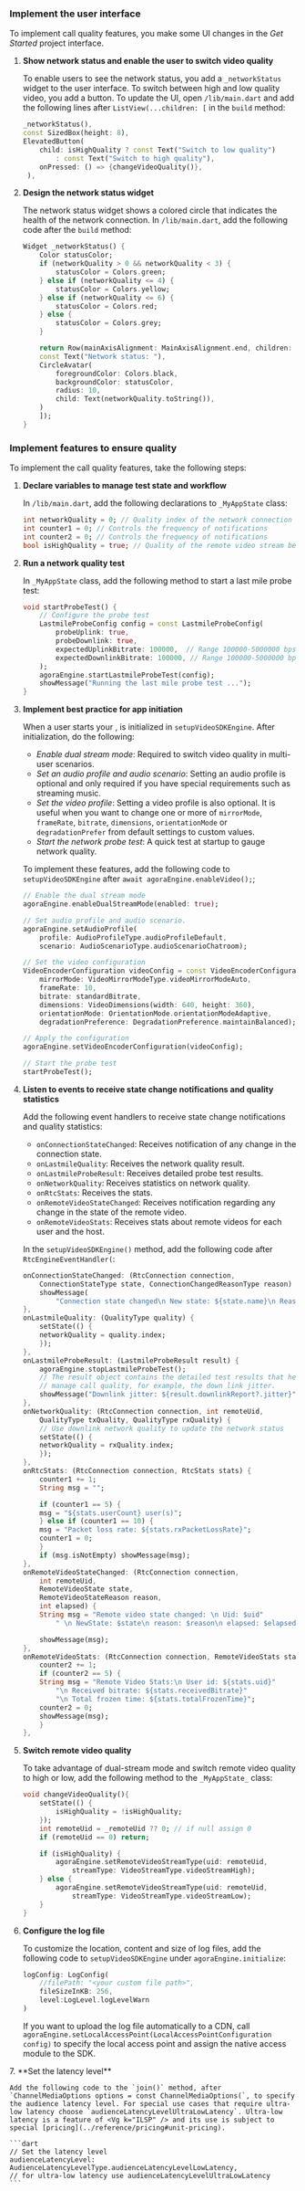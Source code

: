 <PlatformWrapper platform="flutter">

### Implement the user interface

To implement call quality features, you make some UI changes in the _Get Started_ project interface.

1. **Show network status and enable the user to switch video quality**

    To enable <Vpl k="CLIENT" /> users to see the network status, you add a `_networkStatus` widget to the user interface. To switch between high and low quality video, you add a button. To update the UI, open `/lib/main.dart` and add the following lines after `ListView(...children: [` in the `build` method:

    ```dart
    _networkStatus(),
    const SizedBox(height: 8),
    ElevatedButton(
        child: isHighQuality ? const Text("Switch to low quality")
            : const Text("Switch to high quality"),
        onPressed: () => {changeVideoQuality()},
     ),
    ```

2. **Design the network status widget**

    The network status widget shows a colored circle that indicates the health of the network connection. In `/lib/main.dart`, add the following code after the `build` method:

    ```dart
    Widget _networkStatus() {
        Color statusColor;
        if (networkQuality > 0 && networkQuality < 3) {
            statusColor = Colors.green;
        } else if (networkQuality <= 4) {
            statusColor = Colors.yellow;
        } else if (networkQuality <= 6) {
            statusColor = Colors.red;
        } else {
            statusColor = Colors.grey;
        }

        return Row(mainAxisAlignment: MainAxisAlignment.end, children: <Widget>[
        const Text("Network status: "),
        CircleAvatar(
            foregroundColor: Colors.black,
            backgroundColor: statusColor,
            radius: 10,
            child: Text(networkQuality.toString()),
        )
        ]);
    }
    ```

### Implement features to ensure quality

To implement the call quality features, take the following steps:

1. **Declare variables to manage test state and workflow**

    In `/lib/main.dart`, add the following declarations to `_MyAppState` class:

    ```dart
    int networkQuality = 0; // Quality index of the network connection
    int counter1 = 0; // Controls the frequency of notifications
    int counter2 = 0; // Controls the frequency of notifications
    bool isHighQuality = true; // Quality of the remote video stream being played
    ```

2. **Run a network quality test**

    In `_MyAppState` class, add the following method to start a last mile probe test:

    ```dart
    void startProbeTest() {
        // Configure the probe test
        LastmileProbeConfig config = const LastmileProbeConfig(
            probeUplink: true, 
            probeDownlink: true, 
            expectedUplinkBitrate: 100000,  // Range 100000-5000000 bps
            expectedDownlinkBitrate: 100000, // Range 100000-5000000 bps
        );
        agoraEngine.startLastmileProbeTest(config);
        showMessage("Running the last mile probe test ...");
    }
    ```

3. **Implement best practice for app initiation**

    When a user starts your <Vpl k="CLIENT" />, <Vg k="ENGINE" /> is initialized in `setupVideoSDKEngine`. After initialization, do the following:

    * _Enable dual stream mode_: Required to switch video quality in multi-user scenarios.
    * _Set an audio profile and audio scenario_: Setting an audio profile is optional and only required if you have special requirements such as streaming  music.
    * _Set the video profile_: Setting a video profile is also optional. It is useful when you want to change one or more of `mirrorMode`, `frameRate`, `bitrate`, `dimensions`, `orientationMode` or `degradationPrefer` from default settings to custom values.
    * _Start the network probe test_: A quick test at startup to gauge network quality.

    To implement these features, add the following code to `setupVideoSDKEngine` after `await agoraEngine.enableVideo();`;

    ```dart
    // Enable the dual stream mode
    agoraEngine.enableDualStreamMode(enabled: true);

    // Set audio profile and audio scenario.
    agoraEngine.setAudioProfile(
        profile: AudioProfileType.audioProfileDefault,
        scenario: AudioScenarioType.audioScenarioChatroom);

    // Set the video configuration
    VideoEncoderConfiguration videoConfig = const VideoEncoderConfiguration(
        mirrorMode: VideoMirrorModeType.videoMirrorModeAuto,
        frameRate: 10,
        bitrate: standardBitrate,
        dimensions: VideoDimensions(width: 640, height: 360),
        orientationMode: OrientationMode.orientationModeAdaptive,
        degradationPreference: DegradationPreference.maintainBalanced);

    // Apply the configuration
    agoraEngine.setVideoEncoderConfiguration(videoConfig);

    // Start the probe test
    startProbeTest();
    ```

4. **Listen to <Vg k="ENGINE" /> events to receive state change notifications and quality statistics**

    Add the following event handlers to receive state change notifications and quality statistics:

    * `onConnectionStateChanged`: Receives notification of any change in the connection state.
    * `onLastmileQuality`: Receives the network quality result.
    * `onLastmileProbeResult`: Receives detailed probe test results.
    * `onNetworkQuality`: Receives statistics on network quality.
    * `onRtcStats`: Receives the <Vg k="ENGINE" /> stats.
    * `onRemoteVideoStateChanged`: Receives notification regarding any change in the state of the remote video.
    * `onRemoteVideoStats`: Receives stats about remote videos for each user and the host. 

    In the `setupVideoSDKEngine()` method, add the following code after `RtcEngineEventHandler(`:

    ```dart
    onConnectionStateChanged: (RtcConnection connection,
        ConnectionStateType state, ConnectionChangedReasonType reason) {
        showMessage(
            "Connection state changed\n New state: ${state.name}\n Reason: ${reason.name}");
    },
    onLastmileQuality: (QualityType quality) {
        setState(() {
        networkQuality = quality.index;
        });
    },
    onLastmileProbeResult: (LastmileProbeResult result) {
        agoraEngine.stopLastmileProbeTest();
        // The result object contains the detailed test results that help you
        // manage call quality, for example, the down link jitter.
        showMessage("Downlink jitter: ${result.downlinkReport?.jitter}");
    },
    onNetworkQuality: (RtcConnection connection, int remoteUid,
        QualityType txQuality, QualityType rxQuality) {
        // Use downlink network quality to update the network status
        setState(() {
        networkQuality = rxQuality.index;
        });
    },
    onRtcStats: (RtcConnection connection, RtcStats stats) {
        counter1 += 1;
        String msg = "";

        if (counter1 == 5) {
        msg = "${stats.userCount} user(s)";
        } else if (counter1 == 10) {
        msg = "Packet loss rate: ${stats.rxPacketLossRate}";
        counter1 = 0;
        }
        if (msg.isNotEmpty) showMessage(msg);
    },
    onRemoteVideoStateChanged: (RtcConnection connection,
        int remoteUid,
        RemoteVideoState state,
        RemoteVideoStateReason reason,
        int elapsed) {
        String msg = "Remote video state changed: \n Uid: $uid"
            " \n NewState: $state\n reason: $reason\n elapsed: $elapsed";

        showMessage(msg);
    },
    onRemoteVideoStats: (RtcConnection connection, RemoteVideoStats stats) {
        counter2 += 1;
        if (counter2 == 5) {
        String msg = "Remote Video Stats:\n User id: ${stats.uid}"
            "\n Received bitrate: ${stats.receivedBitrate}"
            "\n Total frozen time: ${stats.totalFrozenTime}";
        counter2 = 0;
        showMessage(msg);
        }
    },
    ```

5. **Switch remote video quality**

    To take advantage of dual-stream mode and switch remote video quality to high or low, add the following method to the `_MyAppState_` class:

    ```dart
    void changeVideoQuality(){
        setState(() {
            isHighQuality = !isHighQuality;
        });
        int remoteUid = _remoteUid ?? 0; // if null assign 0
        if (remoteUid == 0) return;

        if (isHighQuality) {
            agoraEngine.setRemoteVideoStreamType(uid: remoteUid, 
                streamType: VideoStreamType.videoStreamHigh);
        } else {
            agoraEngine.setRemoteVideoStreamType(uid: remoteUid, 
                streamType: VideoStreamType.videoStreamLow);
        }
    }
    ```

6. **Configure the <Vpd k="SDK" /> log file**

    To customize the location, content and size of log files, add the following code to `setupVideoSDKEngine` under `agoraEngine.initialize`:

    ```dart
    logConfig: LogConfig(
        //filePath: "<your custom file path>",
        fileSizeInKB: 256,
        level:LogLevel.logLevelWarn
    )
    ```
    If you want to upload the log file automatically to a CDN, call `agoraEngine.setLocalAccessPoint(LocalAccessPointConfiguration config)` to specify the local access point and assign the native access module to the SDK.

<ProductWrapper product="interactive-live-streaming">
7. **Set the latency level**

    Add the following code to the `join()` method, after `ChannelMediaOptions options = const ChannelMediaOptions(`, to specify the audience latency level. For special use cases that require ultra-low latency choose `audienceLatencyLevelUltraLowLatency`. Ultra-low latency is a feature of <Vg k="ILSP" /> and its use is subject to special [pricing](../reference/pricing#unit-pricing).

    ```dart
    // Set the latency level
    audienceLatencyLevel: AudienceLatencyLevelType.audienceLatencyLevelLowLatency,
    // for ultra-low latency use audienceLatencyLevelUltraLowLatency
    ```
</ProductWrapper>

</PlatformWrapper>